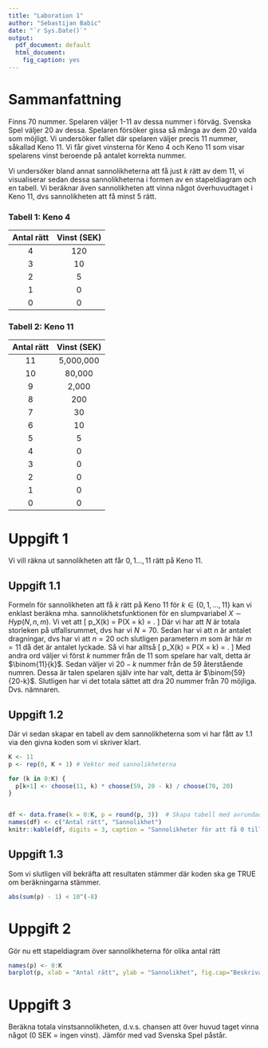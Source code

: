 ```yaml
---
title: "Laboration 1"
author: "Sebastijan Babic"
date: "`r Sys.Date()`"
output:
  pdf_document: default
  html_document:
    fig_caption: yes
---
```

\renewcommand{\figurename}{Figur} 
\renewcommand{\tablename}{Tabell}

# Sammanfattning
Finns 70 nummer. Spelaren väljer 1-11 av dessa nummer i förväg. Svenska Spel väljer 20 av dessa. Spelaren försöker gissa så många av dem 20 valda som möjligt. Vi undersöker fallet där spelaren väljer precis 11 nummer, såkallad Keno 11. Vi får givet vinsterna för Keno 4 och Keno 11 som visar spelarens vinst beroende på antalet korrekta nummer.

Vi undersöker bland annat sannolikheterna att få just $k$ rätt av dem 11, vi visualiserar sedan dessa sannolikheterna i formen av en stapeldiagram och en tabell. Vi beräknar även sannolikheten att vinna något överhuvudtaget i Keno 11, dvs sannolikheten att få minst 5 rätt. 


### Tabell 1: Keno 4

| **Antal rätt** | **Vinst (SEK)** |
|:--------------:|:---------------:|
|       4        |       120       |
|       3        |       10        |
|       2        |        5        |
|       1        |        0        |
|       0        |        0        |

### Tabell 2: Keno 11

| **Antal rätt** | **Vinst (SEK)**  |
|:--------------:|:----------------:|
|       11       |  5,000,000       |
|       10       |    80,000        |
|       9        |     2,000        |
|       8        |      200         |
|       7        |       30         |
|       6        |       10         |
|       5        |        5         |
|       4        |        0         |
|       3        |        0         |
|       2        |        0         |
|       1        |        0         |
|       0        |        0         |




# Uppgift 1
Vi vill räkna ut sannolikheten att får $0,1 \dots, 11$ rätt på Keno 11. 

## Uppgift 1.1
Formeln för sannolikheten att få $k$ rätt på Keno 11 för $k \in \{ 0,1,\dots, 11 \}$ kan vi enklast beräkna mha. sannolikhetsfunktionen för en slumpvariabel $X \sim Hyp(N, n, m)$. Vi vet att 
\[
p_X(k) = P(X = k) = \frac{\binom{m}{k} \times \binom{N-m}{n-k}}{\binom{N}{n}}.
\]
Där vi har att $N$ är totala storleken på utfallsrummet, dvs har vi $N = 70$. Sedan har vi att $n$ är antalet dragningar, dvs har vi att $n = 20$ och slutligen parametern $m$ som är här $m = 11$ då det är antalet lyckade. Så vi har alltså 
\[
p_X(k) = P(X = k) = \frac{\binom{11}{k} \times \binom{59}{20-k}}{\binom{70}{20}}.
\]
Med andra ord väljer vi först $k$ nummer från de 11 som spelare har valt, detta är $\binom{11}{k}$. Sedan väljer vi $20-k$ nummer från de 59 återstående numren. Dessa är talen spelaren själv inte har valt, detta är $\binom{59}{20-k}$. Slutligen har vi det totala sättet att dra 20 nummer från 70 möjliga. Dvs. nämnaren. 














## Uppgift 1.2
Där vi sedan skapar en tabell av dem sannolikheterna som vi har fått av 1.1 via den givna koden som vi skriver klart.  

```r
K <- 11
p <- rep(0, K + 1) # Vektor med sannolikheterna

for (k in 0:K) {
  p[k+1] <- choose(11, k) * choose(59, 20 - k) / choose(70, 20)
}


df <- data.frame(k = 0:K, p = round(p, 3))  # Skapa tabell med avrundade värden
names(df) <- c("Antal rätt", "Sannolikhet")
knitr::kable(df, digits = 3, caption = "Sannolikheter för att få 0 till 11 rätt i Keno 11")
```













## Uppgift 1.3
Som vi slutligen vill bekräfta att resultaten stämmer där koden ska ge TRUE om beräkningarna stämmer. 

```r
abs(sum(p) - 1) < 10^(-8)
```






















# Uppgift 2
Gör nu ett stapeldiagram över sannolikheterna för olika antal rätt

```r
names(p) <- 0:K
barplot(p, xlab = "Antal rätt", ylab = "Sannolikhet", fig.cap="Beskrivande text.")
```


















# Uppgift 3
Beräkna totala vinstsannolikheten, d.v.s. chansen att över huvud taget vinna något (0 SEK = ingen
vinst). Jämför med vad Svenska Spel påstår.
